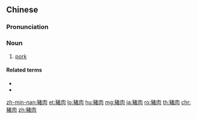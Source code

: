 {{also|猪肉}}
==Chinese==
{{zh-forms|s=猪肉}}

===Pronunciation===
{{zh-pron
|m=zhūròu
|c=zyu1 juk6
|h=pfs=chû-ngiuk
|md=dṳ̆-nṳ̆k
|mn=xm,zz,kh:ti-bah/qz:tir-mah/qz:tir-hia̍k/tp:tu-bah
|mn-t=de1 nêg8/du1 nêg8/de1 bhah4
|mn-t_note=de1 nêg8, du1 nêg8 - China; de1 bhah4 - overseas
|w=1tsr nyioq
|cat=n
}}

===Noun===
{{zh-noun}}

# [[pork]]

====Related terms====
* {{zh-l|雞肉|chicken}}
* {{zh-l|牛肉|beef}}

{{zh-cat|Meats}}

[[zh-min-nan:豬肉]]
[[et:豬肉]]
[[lo:豬肉]]
[[hu:豬肉]]
[[mg:豬肉]]
[[ja:豬肉]]
[[ro:豬肉]]
[[th:豬肉]]
[[chr:豬肉]]
[[zh:豬肉]]